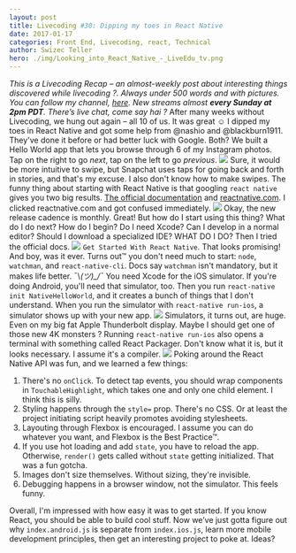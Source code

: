 ```yaml
---
layout: post
title: Livecoding #30: Dipping my toes in React Native
date: 2017-01-17
categories: Front End, Livecoding, react, Technical
author: Swizec Teller
hero: ./img/Looking_into_React_Native_-_LiveEdu_tv.png
---
```


_This is a Livecoding Recap – an almost-weekly post about interesting things discovered while livecoding ?. Always under 500 words and with pictures. You can follow my channel, [here](https://livecoding.tv/swizec). New streams almost **every Sunday at 2pm PDT**. There’s live chat, come say hai ?_  After many weeks without Livecoding, we hung out again – all 10 of us. It was great ☺️ I dipped my toes in React Native and got some help from @nashio and @blackburn1911. They've done it before or had better luck with Google. Both? We built a Hello World app that lets you browse through 6 of my Instagram photos. Tap on the right to go _next_, tap on the left to go _previous_. ![](./img/my-first-react-native-app-4.gif) Sure, it would be more intuitive to swipe, but Snapchat uses taps for going back and forth in stories, and that's my excuse. I also don't know how to make swipes. The funny thing about starting with React Native is that googling `react native` gives you two big results. [The official documentation](https://facebook.github.io/react-native/) and [reactnative.com](http://www.reactnative.com/). I clicked reactnative.com and got confused immediately. ![](./img/reactnative.com-screenshot-2.png) Okay, the new release cadence is monthly. Great! But how do I start using this thing? What do I do next? How do I begin? Do I need Xcode? Can I develop in a normal editor? Should I download a specialized IDE? WHAT DO I DO? Then I tried the official docs. ![](./img/official-docs-screenshot-3.png) `Get Started With React Native`. That looks promising! And boy, was it ever. Turns out™ you don't need much to start: `node`, `watchman`, and `react-native-cli`. Docs say `watchman` isn't mandatory, but it makes life better. ¯\\_(ツ)\_/¯_ You need Xcode for the iOS simulator. If you're doing Android, you'll need that simulator, too. Then you run `react-native init NativeHelloWorld`, and it creates a bunch of things that I don't understand. When you run the simulator with `react-native run-ios`, a simulator shows up with your new app. ![](./img/initial-simulator-screenshot-1.png) Simulators, it turns out, are huge. Even on my big fat Apple Thunderbolt display. Maybe I should get one of those new 4K monsters ? Running `react-native run-ios` also opens a terminal with something called React Packager. Don't know what it is, but it looks necessary. I assume it's a compiler. ![](./img/react-packager-screnshot-1.png) Poking around the React Native API was fun, and we learned a few things:

1.  There's no `onClick`. To detect tap events, you should wrap components in `TouchableHighlight`, which takes one and only one child element. I think this is silly.
2.  Styling happens through the `style=` prop. There's no CSS. Or at least the project initiating script heavily promotes avoiding stylesheets.
3.  Layouting through Flexbox is encouraged. I assume you can do whatever you want, and Flexbox is the Best Practice™.
4.  If you use hot loading and add `state`, you have to reload the app. Otherwise, `render()` gets called without `state` getting initialized. That was a fun gotcha.
5.  Images don't size themselves. Without sizing, they're invisible.
6.  Debugging happens in a browser window, not the simulator. This feels funny.

Overall, I'm impressed with how easy it was to get started. If you know React, you should be able to build cool stuff. Now we’ve just gotta figure out why `index.android.js` is separate from `index.ios.js`, learn more mobile development principles, then get an interesting project to poke at. Ideas?
